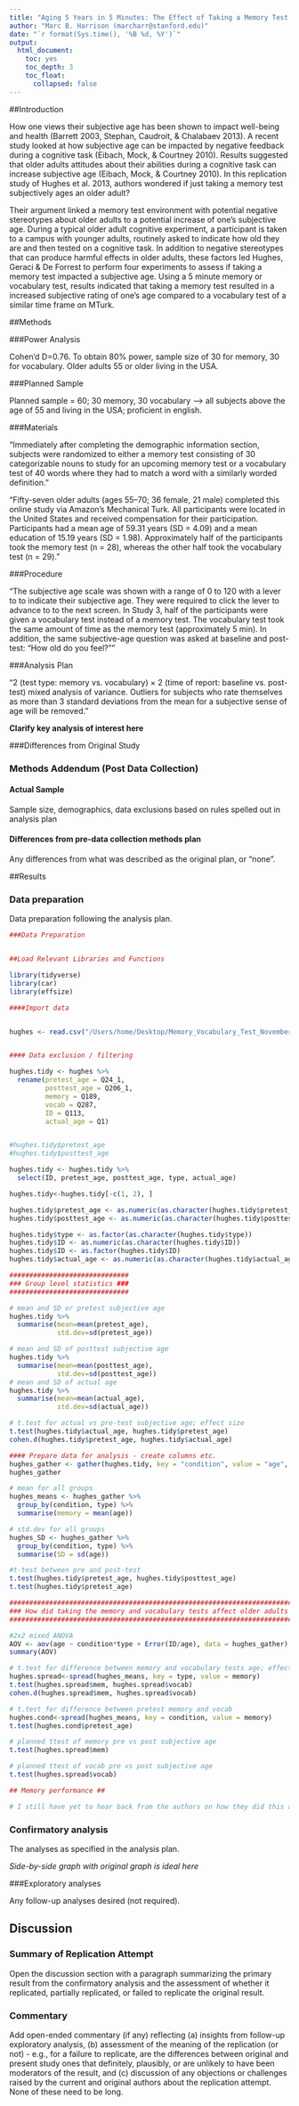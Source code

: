 ```yaml
---
title: "Aging 5 Years in 5 Minutes: The Effect of Taking a Memory Test on Older Adults’ Subjective Age (2013, Psychological Science)"
author: "Marc B. Harrison (marcharr@stanford.edu)"
date: "`r format(Sys.time(), '%B %d, %Y')`"
output:
  html_document:
    toc: yes
    toc_depth: 3
    toc_float: 
      collapsed: false
---
```


<!-- Replication reports should all use this template to standardize reporting across projects.  These reports will be public supplementary materials that accompany the summary report(s) of the aggregate results. -->

##Introduction

How one views their subjective age has been shown to impact well-being and health (Barrett 2003, Stephan, Caudroit, & Chalabaev 2013). A recent study looked at how subjective age can be impacted by negative feedback during a cognitive task (Eibach, Mock, & Courtney 2010). Results suggested that older adults attitudes about their abilities during a cognitive task can increase subjective age (Eibach, Mock, & Courtney 2010). In this replication study of Hughes et al. 2013, authors wondered if just taking a memory test subjectively ages an older adult? 

Their argument linked a memory test environment with potential negative stereotypes about older adults to a potential increase of one's subjective age. During a typical older adult cognitive experiment, a participant is taken to a campus with younger adults, routinely asked to indicate how old they are and then tested on a cognitive task. In addition to negative stereotypes that can produce harmful effects in older adults, these factors led Hughes, Geraci & De Forrest to perform four experiments to assess if taking a memory test impacted a subjective age. Using a 5 minute memory or vocabulary test, results indicated that taking a memory test resulted in a increased subjective rating of one's age compared to a vocabulary test of a similar time frame on MTurk. 


##Methods


###Power Analysis


Cohen'd D=0.76. To obtain 80% power, sample size of 30 for memory, 30 for vocabulary. Older adults 55 or older living in the USA. 

###Planned Sample

Planned sample = 60; 30 memory, 30 vocabulary --> all subjects above the age of 55 and living in the USA; proficient in english. 

###Materials

"Immediately after completing the demographic information section, subjects were randomized to either a memory test consisting of 30 categorizable nouns to study for an upcoming memory test or a vocabulary test of 40 words where they had to match a word with a similarly worded definition."

"Fifty-seven older adults (ages 55–70; 36 female, 21 male) completed this online study via Amazon’s Mechanical Turk. All participants were located in the United States and received compensation for their participation. Participants had a mean age of 59.31 years (SD = 4.09) and a mean education of 15.19 years (SD = 1.98). Approximately half of the participants took the memory test (n = 28), whereas the other half took the vocabulary test (n = 29)."


###Procedure	

"The subjective age scale was shown with a range of 0 to 120 with a lever to to indicate their subjective age. They were required to click the lever to advance to to the next screen. In Study 3, half of the participants were given a vocabulary test instead of a memory test. The vocabulary test took the same amount of time as the memory test (approximately 5 min). In addition, the same subjective-age question was asked at baseline and post-test: “How old do you feel?”"

###Analysis Plan

"2 (test type: memory vs. vocabulary) × 2 (time of report: baseline vs. post-test) mixed analysis of variance. Outliers for subjects who rate themselves as more than 3 standard deviations from the mean for a subjective sense of age will be removed."

**Clarify key analysis of interest here** 

###Differences from Original Study



### Methods Addendum (Post Data Collection)



#### Actual Sample
  Sample size, demographics, data exclusions based on rules spelled out in analysis plan

#### Differences from pre-data collection methods plan
  Any differences from what was described as the original plan, or “none”.


##Results


### Data preparation

Data preparation following the analysis plan.
	
```r
###Data Preparation


##Load Relevant Libraries and Functions

library(tidyverse)
library(car)
library(effsize)

####Import data


hughes <- read.csv("/Users/home/Desktop/Memory_Vocabulary_Test_November+22%2C+2017_08.10.csv", header = TRUE,  sep=",")


#### Data exclusion / filtering

hughes.tidy <- hughes %>%
  rename(pretest_age = Q24_1,
         posttest_age = Q206_1,
         memory = Q189,
         vocab = Q287,
         ID = Q113,
         actual_age = Q1)


#hughes.tidy$pretest_age
#hughes.tidy$posttest_age

hughes.tidy <- hughes.tidy %>%
  select(ID, pretest_age, posttest_age, type, actual_age)

hughes.tidy<-hughes.tidy[-c(1, 2), ]

hughes.tidy$pretest_age <- as.numeric(as.character(hughes.tidy$pretest_age))
hughes.tidy$posttest_age <- as.numeric(as.character(hughes.tidy$posttest_age))

hughes.tidy$type <- as.factor(as.character(hughes.tidy$type))
hughes.tidy$ID <- as.numeric(as.character(hughes.tidy$ID))
hughes.tidy$ID <- as.factor(hughes.tidy$ID)
hughes.tidy$actual_age <- as.numeric(as.character(hughes.tidy$actual_age))
```

```r
##############################
### Group level statistics ###
##############################

# mean and SD or pretest subjective age
hughes.tidy %>%
  summarise(mean=mean(pretest_age),
            std.dev=sd(pretest_age))

# mean and SD of posttest subjective age 
hughes.tidy %>%
  summarise(mean=mean(posttest_age),
            std.dev=sd(posttest_age))
# mean and SD of actual age
hughes.tidy %>%
  summarise(mean=mean(actual_age),
            std.dev=sd(actual_age))

# t.test for actual vs pre-test subjective age; effect size
t.test(hughes.tidy$actual_age, hughes.tidy$pretest_age)
cohen.d(hughes.tidy$pretest_age, hughes.tidy$actual_age)

#### Prepare data for analysis - create columns etc.
hughes_gather <- gather(hughes.tidy, key = "condition", value = "age", pretest_age:posttest_age)
hughes_gather

# mean for all groups 
hughes_means <- hughes_gather %>%
  group_by(condition, type) %>%
  summarise(memory = mean(age))

# std.dev for all groups
hughes_SD <- hughes_gather %>%
  group_by(condition, type) %>%
  summarise(SD = sd(age))

#t-test between pre and post-test
t.test(hughes.tidy$pretest_age, hughes.tidy$posttest_age)
t.test(hughes.tidy$pretest_age)
```


```r
##########################################################################################
### How did taking the memory and vocabulary tests affect older adults’ subjective age? ###
##########################################################################################

#2x2 mixed ANOVA 
AOV <- aov(age ~ condition*type + Error(ID/age), data = hughes_gather)
summary(AOV)

# t.test for difference between memory and vocabulary tests age; effect size
hughes.spread<-spread(hughes_means, key = type, value = memory)
t.test(hughes.spread$mem, hughes.spread$vocab)
cohen.d(hughes.spread$mem, hughes.spread$vocab)

# t.test for difference between pretest memory and vocab
hughes.cond<-spread(hughes_means, key = condition, value = memory)
t.test(hughes.cond$pretest_age)

# planned ttest of memory pre vs post subjective age 
t.test(hughes.spread$mem)

# planned ttest of vocab pre vs post subjective age
t.test(hughes.spread$vocab)

## Memory performance ##

# I still have yet to hear back from the authors on how they did this as it isnt listed in the paper. # 

```

### Confirmatory analysis


The analyses as specified in the analysis plan.  

*Side-by-side graph with original graph is ideal here*

###Exploratory analyses

Any follow-up analyses desired (not required).  

## Discussion

### Summary of Replication Attempt

Open the discussion section with a paragraph summarizing the primary result from the confirmatory analysis and the assessment of whether it replicated, partially replicated, or failed to replicate the original result.  

### Commentary

Add open-ended commentary (if any) reflecting (a) insights from follow-up exploratory analysis, (b) assessment of the meaning of the replication (or not) - e.g., for a failure to replicate, are the differences between original and present study ones that definitely, plausibly, or are unlikely to have been moderators of the result, and (c) discussion of any objections or challenges raised by the current and original authors about the replication attempt.  None of these need to be long.
